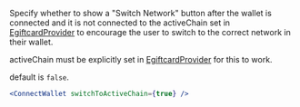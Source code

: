 Specify whether to show a "Switch Network" button after the wallet is connected and it is not connected to the activeChain set in [EgiftcardProvider](/react-native/v0/EgiftcardProvider) to encourage the user to switch to the correct network in their wallet.

activeChain must be explicitly set in [EgiftcardProvider](/react-native/v0/EgiftcardProvider) for this to work.

default is `false`.

```jsx
<ConnectWallet switchToActiveChain={true} />
```
